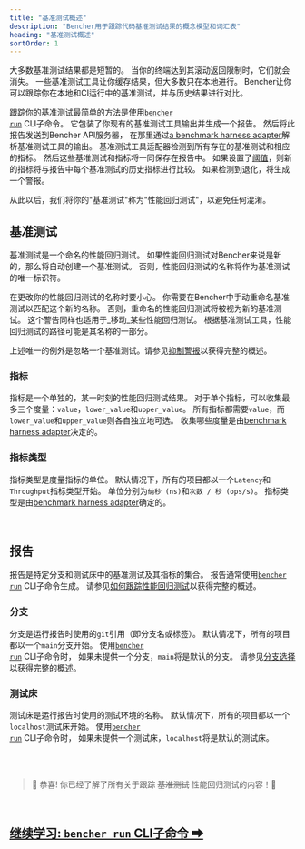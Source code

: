 ```yaml
---
title: "基准测试概述"
description: "Bencher用于跟踪代码基准测试结果的概念模型和词汇表"
heading: "基准测试概述"
sortOrder: 1
---
```


大多数基准测试结果都是短暂的。
当你的终端达到其滚动返回限制时，它们就会消失。
一些基准测试工具让你缓存结果，但大多数只在本地进行。
Bencher让你可以跟踪你在本地和CI运行中的基准测试，并与历史结果进行对比。

跟踪你的基准测试最简单的方法是使用<code><a href="/docs/zh/explanation/bencher-run">bencher run</a></code> CLI子命令。
它包装了你现有的基准测试工具输出并生成一个报告。
然后将此报告发送到Bencher API服务器，
在那里通过[a benchmark harness adapter](/docs/zh/explanation/adapters/)解析基准测试工具的输出。
基准测试工具适配器检测到所有存在的基准测试和相应的指标。
然后这些基准测试和指标将一同保存在报告中。
如果设置了[阈值](/docs/zh/explanation/thresholds/)，则新的指标将与报告中每个基准测试的历史指标进行比较。
如果检测到退化，将生成一个警报。

从此以后，我们将你的"基准测试"称为"性能回归测试"，以避免任何混淆。

## 基准测试
基准测试是一个命名的性能回归测试。
如果性能回归测试对Bencher来说是新的，那么将自动创建一个基准测试。
否则，性能回归测试的名称将作为基准测试的唯一标识符。

在更改你的性能回归测试的名称时要小心。
你需要在Bencher中手动重命名基准测试以匹配这个新的名称。
否则，重命名的性能回归测试将被视为新的基准测试。
这个警告同样也适用于_移动_某些性能回归测试。
根据基准测试工具，性能回归测试的路径可能是其名称的一部分。

上述唯一的例外是忽略一个基准测试。请参见[抑制警报](/docs/zh/explanation/thresholds/)以获得完整的概述。

### 指标
指标是一个单独的，某一时刻的性能回归测试结果。
对于单个指标，可以收集最多三个度量：`value`，`lower_value`和`upper_value`。
所有指标都需要`value`，而`lower_value`和`upper_value`则各自独立地可选。
收集哪些度量是由[benchmark harness adapter](/docs/zh/explanation/adapters/)决定的。

### 指标类型
指标类型是度量指标的单位。
默认情况下，所有的项目都以一个`Latency`和`Throughput`指标类型开始。
单位分别为`纳秒 (ns)`和`次数 / 秒 (ops/s)`。
指标类型是由[benchmark harness adapter](/docs/zh/explanation/adapters/)确定的。

<br />

## 报告
报告是特定分支和测试床中的基准测试及其指标的集合。
报告通常使用<code><a href="/docs/zh/explanation/bencher-run">bencher run</a></code> CLI子命令生成。
请参见[如何跟踪性能回归测试](/docs/zh/how-to/track-benchmarks/)以获得完整的概述。

### 分支
分支是运行报告时使用的`git`引用（即分支名或标签）。
默认情况下，所有的项目都以一个`main`分支开始。
使用<code><a href="/docs/zh/explanation/bencher-run">bencher run</a></code> CLI子命令时，
如果未提供一个分支，`main`将是默认的分支。
请参见[分支选择](/docs/zh/explanation/branch-selection/)以获得完整的概述。

### 测试床
测试床是运行报告时使用的测试环境的名称。
默认情况下，所有的项目都以一个`localhost`测试床开始。
使用<code><a href="/docs/zh/explanation/bencher-run">bencher run</a></code> CLI子命令时，
如果未提供一个测试床，`localhost`将是默认的测试床。

<br />
<br />

> 🐰 恭喜! 你已经了解了所有关于跟踪 ~~基准测试~~ 性能回归测试的内容！🎉

<br/>

<h2><a href="/docs/zh/explanation/bencher-run">继续学习: <code>bencher run</code> CLI子命令 ➡</a></h2>